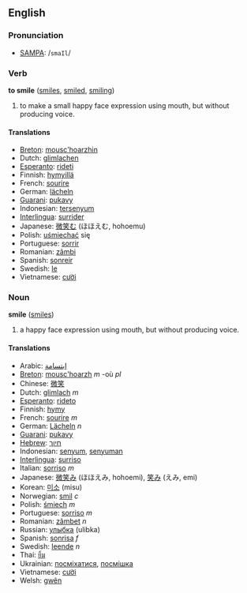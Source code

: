 ==English==
===Pronunciation===
*[[w:SAMPA|SAMPA]]: /<tt>smaIl</tt>/

=== Verb ===
'''to smile''' ([[smiles]], [[smiled]], [[smiling]])

# to make a small happy face expression using mouth, but without producing voice.

==== Translations ====
*[[Breton]]: [[mousc'hoarzhin]]
*Dutch: [[glimlachen]]
*[[Esperanto]]: [[rideti]]
*Finnish: [[hymyillä]]
*French: [[sourire]]
*German: [[lächeln]]
*[[Guarani]]: [[pukavy]]
*Indonesian: [[senyum|tersenyum]]
*[[Interlingua]]: [[surrider]]
*Japanese: [[微笑む]] (ほほえむ, hohoemu)
*Polish: [[uśmiechać]] się
*Portuguese: [[sorrir]]
*Romanian: [[zâmbi]]
*Spanish: [[sonreir]]
*Swedish: [[le#Swedish|le]]
*Vietnamese: [[cười]]

=== Noun ===
'''smile''' ([[smiles]])

# a happy face expression using mouth, but without producing voice.

==== Translations ====
*Arabic: [[ابتسامة]]
*[[Breton]]: [[mousc'hoarzh]] ''m'' -où ''pl''
*Chinese: [[微笑]]
*Dutch: [[glimlach]] ''m''
*[[Esperanto]]: [[rideto]]
*Finnish: [[hymy]]
*French: [[sourire]] ''m''
*German: [[Lächeln]] ''n''
*[[Guarani]]: [[pukavy]]
*[[Hebrew]]: [[חיוך]]
*Indonesian: [[senyum]], [[senyum|senyuman]]
*[[Interlingua]]: [[surriso]]
*Italian: [[sorriso]] ''m''
*Japanese: [[微笑み]] (ほほえみ, hohoemi), [[笑み]] (えみ, emi)
*Korean: [[미소]] (misu)
*Norwegian: [[smil]] ''c''
*Polish: [[śmiech]] ''m''
*Portuguese: [[sorriso]] ''m''
*Romanian: [[zâmbet]] ''n''
*Russian: [[улыбка]] (ulibka)
*Spanish: [[sonrisa]] ''f''
*Swedish: [[leende]] ''n''
*Thai: [[ยิ้ม]]
*Ukrainian: [[посміхатися]], [[посмішка]]
*Vietnamese: [[cười]]
*Welsh: [[gwên]]